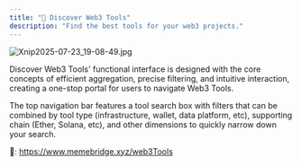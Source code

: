 ```yaml
---
title: "🔧 Discover Web3 Tools"
description: "Find the best tools for your web3 projects."
---
```


![Xnip2025-07-23_19-08-49.jpg](/images/Xnip2025-07-23_19-08-49.jpg)

Discover Web3 Tools' functional interface is designed with the core concepts of efficient aggregation, precise filtering, and intuitive interaction, creating a one-stop portal for users to navigate Web3 Tools.

The top navigation bar features a tool search box with filters that can be combined by tool type (infrastructure, wallet, data platform, etc), supporting chain (Ether, Solana, etc), and other dimensions to quickly narrow down your search.

🔗: https://www.memebridge.xyz/web3Tools